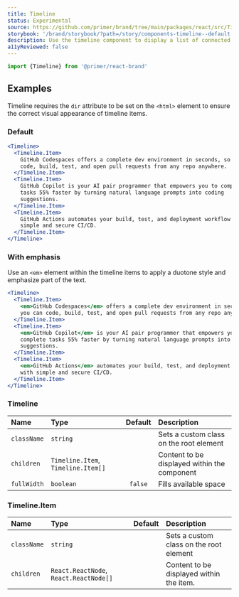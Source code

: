 ```yaml
---
title: Timeline
status: Experimental
source: https://github.com/primer/brand/tree/main/packages/react/src/Timeline/Timeline.tsx
storybook: '/brand/storybook/?path=/story/components-timeline--default'
description: Use the timeline component to display a list of connected items as a vertical timeline.
a11yReviewed: false
---
```



```js
import {Timeline} from '@primer/react-brand'
```

## Examples

<Note>

Timeline requires the `dir` attribute to be set on the `<html>` element to ensure the correct visual appearance of timeline items.

</Note>

### Default

```jsx live
<Timeline>
  <Timeline.Item>
    GitHub Codespaces offers a complete dev environment in seconds, so you can
    code, build, test, and open pull requests from any repo anywhere.
  </Timeline.Item>
  <Timeline.Item>
    GitHub Copilot is your AI pair programmer that empowers you to complete
    tasks 55% faster by turning natural language prompts into coding
    suggestions.
  </Timeline.Item>
  <Timeline.Item>
    GitHub Actions automates your build, test, and deployment workflow with
    simple and secure CI/CD.
  </Timeline.Item>
</Timeline>
```

### With emphasis

Use an `<em>` element within the timeline items to apply a duotone style and emphasize part of the text.

```jsx live
<Timeline>
  <Timeline.Item>
    <em>GitHub Codespaces</em> offers a complete dev environment in seconds, so
    you can code, build, test, and open pull requests from any repo anywhere.
  </Timeline.Item>
  <Timeline.Item>
    <em>GitHub Copilot</em> is your AI pair programmer that empowers you to
    complete tasks 55% faster by turning natural language prompts into coding
    suggestions.
  </Timeline.Item>
  <Timeline.Item>
    <em>GitHub Actions</em> automates your build, test, and deployment workflow
    with simple and secure CI/CD.
  </Timeline.Item>
</Timeline>
```

### Timeline

| Name        | Type                               | Default | Description                                  |
| :---------- | :--------------------------------- | :-----: | :------------------------------------------- |
| `className` | `string`                           |         | Sets a custom class on the root element      |
| `children`  | `Timeline.Item`, `Timeline.Item[]` |         | Content to be displayed within the component |
| `fullWidth` | `boolean`                          | `false` | Fills available space                        |

### Timeline.Item

| Name        | Type                                   | Default | Description                              |
| :---------- | :------------------------------------- | :-----: | :--------------------------------------- |
| `className` | `string`                               |         | Sets a custom class on the root element  |
| `children`  | `React.ReactNode`, `React.ReactNode[]` |         | Content to be displayed within the item. |
